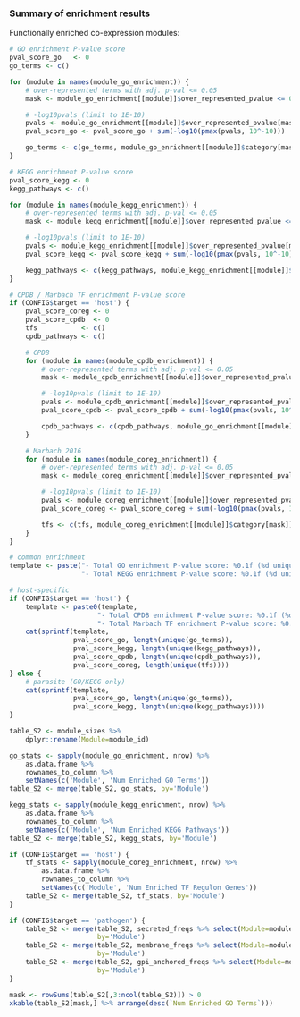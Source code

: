 ### Summary of enrichment results

Functionally enriched co-expression modules:

```r
# GO enrichment P-value score
pval_score_go   <- 0
go_terms <- c()

for (module in names(module_go_enrichment)) {
    # over-represented terms with adj. p-val <= 0.05
    mask <- module_go_enrichment[[module]]$over_represented_pvalue <= 0.05

    # -log10pvals (limit to 1E-10)
    pvals <- module_go_enrichment[[module]]$over_represented_pvalue[mask]
    pval_score_go <- pval_score_go + sum(-log10(pmax(pvals, 10^-10)))

    go_terms <- c(go_terms, module_go_enrichment[[module]]$category[mask])
}

# KEGG enrichment P-value score
pval_score_kegg <- 0
kegg_pathways <- c()

for (module in names(module_kegg_enrichment)) {
    # over-represented terms with adj. p-val <= 0.05
    mask <- module_kegg_enrichment[[module]]$over_represented_pvalue <= 0.05

    # -log10pvals (limit to 1E-10)
    pvals <- module_kegg_enrichment[[module]]$over_represented_pvalue[mask]
    pval_score_kegg <- pval_score_kegg + sum(-log10(pmax(pvals, 10^-10)))

    kegg_pathways <- c(kegg_pathways, module_kegg_enrichment[[module]]$category[mask])
}

# CPDB / Marbach TF enrichment P-value score
if (CONFIG$target == 'host') {
    pval_score_coreg <- 0
    pval_score_cpdb  <- 0
    tfs           <- c()
    cpdb_pathways <- c()

    # CPDB
    for (module in names(module_cpdb_enrichment)) {
        # over-represented terms with adj. p-val <= 0.05
        mask <- module_cpdb_enrichment[[module]]$over_represented_pvalue <= 0.05

        # -log10pvals (limit to 1E-10)
        pvals <- module_cpdb_enrichment[[module]]$over_represented_pvalue[mask]
        pval_score_cpdb <- pval_score_cpdb + sum(-log10(pmax(pvals, 10^-10)))

        cpdb_pathways <- c(cpdb_pathways, module_go_enrichment[[module]]$category[mask])
    }

    # Marbach 2016
    for (module in names(module_coreg_enrichment)) {
        # over-represented terms with adj. p-val <= 0.05
        mask <- module_coreg_enrichment[[module]]$over_represented_pvalue <= 0.05

        # -log10pvals (limit to 1E-10)
        pvals <- module_coreg_enrichment[[module]]$over_represented_pvalue[mask]
        pval_score_coreg <- pval_score_coreg + sum(-log10(pmax(pvals, 10^-10)))

        tfs <- c(tfs, module_coreg_enrichment[[module]]$category[mask])
    }
}

# common enrichment
template <- paste("- Total GO enrichment P-value score: %0.1f (%d unique terms)", 
                  "- Total KEGG enrichment P-value score: %0.1f (%d unique pathways)\n", sep='\n')

# host-specific 
if (CONFIG$target == 'host') {
    template <- paste0(template, 
                      "- Total CPDB enrichment P-value score: %0.1f (%d unique pathways)\n",
                      "- Total Marbach TF enrichment P-value score: %0.1f (%d unique TF's)\n")
    cat(sprintf(template, 
                pval_score_go, length(unique(go_terms)),
                pval_score_kegg, length(unique(kegg_pathways)),
                pval_score_cpdb, length(unique(cpdb_pathways)),
                pval_score_coreg, length(unique(tfs))))
} else {
    # parasite (GO/KEGG only)
    cat(sprintf(template, 
                pval_score_go, length(unique(go_terms)),
                pval_score_kegg, length(unique(kegg_pathways))))
}
```

```r
table_S2 <- module_sizes %>%
    dplyr::rename(Module=module_id)

go_stats <- sapply(module_go_enrichment, nrow) %>%
    as.data.frame %>%
    rownames_to_column %>%
    setNames(c('Module', 'Num Enriched GO Terms'))
table_S2 <- merge(table_S2, go_stats, by='Module')

kegg_stats <- sapply(module_kegg_enrichment, nrow) %>%
    as.data.frame %>%
    rownames_to_column %>%
    setNames(c('Module', 'Num Enriched KEGG Pathways'))
table_S2 <- merge(table_S2, kegg_stats, by='Module')

if (CONFIG$target == 'host') {
    tf_stats <- sapply(module_coreg_enrichment, nrow) %>%
        as.data.frame %>%
        rownames_to_column %>%
        setNames(c('Module', 'Num Enriched TF Regulon Genes'))
    table_S2 <- merge(table_S2, tf_stats, by='Module')
}

if (CONFIG$target == 'pathogen') {
    table_S2 <- merge(table_S2, secreted_freqs %>% select(Module=module, `Num Secreted`=num_secreted),
                      by='Module')
    table_S2 <- merge(table_S2, membrane_freqs %>% select(Module=module, `Num Transmembrane`=num_membrane),
                      by='Module')
    table_S2 <- merge(table_S2, gpi_anchored_freqs %>% select(Module=module, `Num GPI-anchored`=num_gpi),
                      by='Module')
}

mask <- rowSums(table_S2[,3:ncol(table_S2)]) > 0
xkable(table_S2[mask,] %>% arrange(desc(`Num Enriched GO Terms`)))
```
